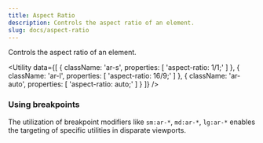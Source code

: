 ```yaml
---
title: Aspect Ratio
description: Controls the aspect ratio of an element.
slug: docs/aspect-ratio
---
```


Controls the aspect ratio of an element.

<Utility
  data={[
    {
      className: 'ar-s',
      properties: [
        'aspect-ratio: 1/1;'
      ]
    },
    {
      className: 'ar-l',
      properties: [
        'aspect-ratio: 16/9;'
      ]
    },
    {
      className: 'ar-auto',
      properties: [
        'aspect-ratio: auto;'
      ]
    }
  ]}
/>

### Using breakpoints

The utilization of breakpoint modifiers like `sm:ar-*`, `md:ar-*`, `lg:ar-*` enables the targeting of specific utilities in disparate viewports.